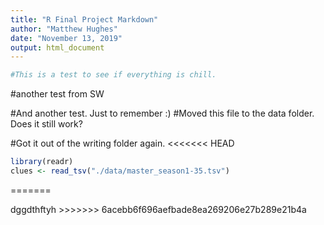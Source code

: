 ```yaml
---
title: "R Final Project Markdown"
author: "Matthew Hughes"
date: "November 13, 2019"
output: html_document
---
```


```r
#This is a test to see if everything is chill. 
```
#another test from SW

#And another test. Just to remember :)
#Moved this file to the data folder. Does it still work?

#Got it out of the writing folder again.
<<<<<<< HEAD
```r
library(readr)
clues <- read_tsv("./data/master_season1-35.tsv")
```

=======

dggdthftyh
>>>>>>> 6acebb6f696aefbade8ea269206e27b289e21b4a

